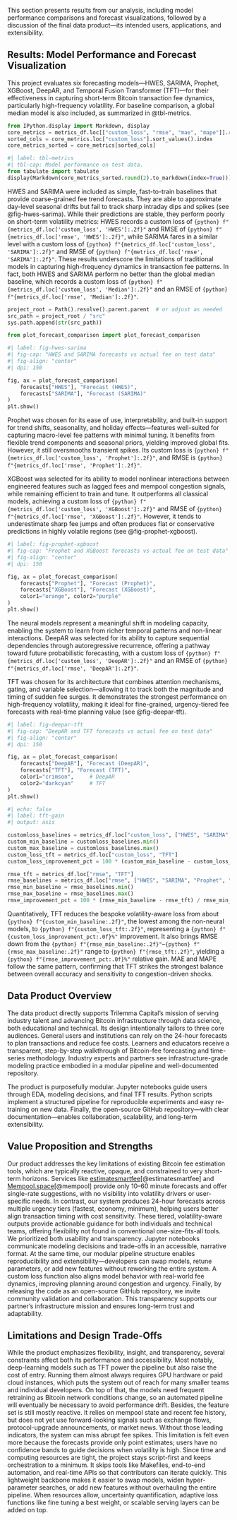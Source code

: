 This section presents results from our analysis, including model performance comparisons and forecast visualizations, followed by a discussion of the final data product—its intended users, applications, and extensibility.

## Results: Model Performance and Forecast Visualization
This project evaluates six forecasting models—HWES, SARIMA, Prophet, XGBoost, DeepAR, and Temporal Fusion Transformer (TFT)—for their effectiveness in capturing short-term Bitcoin transaction fee dynamics, particularly high-frequency volatility. For baseline comparison, a global median model is also included, as summarized in @tbl-metrics.
```python
from IPython.display import Markdown, display
core_metrics = metrics_df.loc[["custom_loss", "rmse", "mae", "mape"]].round(2)
sorted_cols = core_metrics.loc["custom_loss"].sort_values().index
core_metrics_sorted = core_metrics[sorted_cols]
```
```python
#| label: tbl-metrics
#| tbl-cap: Model performance on test data.
from tabulate import tabulate
display(Markdown(core_metrics_sorted.round(2).to_markdown(index=True)))
```

HWES and SARIMA were included as simple, fast-to-train baselines that provide coarse-grained fee trend forecasts. They are able to approximate day-level seasonal drifts but fail to track sharp intraday dips and spikes (see @fig-hwes-sarima). While their predictions are stable, they perform poorly on short-term volatility metrics: HWES records a custom loss of `{python} f"{metrics_df.loc['custom_loss', 'HWES']:.2f}"` and RMSE of `{python} f"{metrics_df.loc['rmse', 'HWES']:.2f}"`, while SARIMA fares in a similar level with a custom loss of `{python} f"{metrics_df.loc['custom_loss', 'SARIMA']:.2f}"` and RMSE of `{python} f"{metrics_df.loc['rmse', 'SARIMA']:.2f}"`. These results underscore the limitations of traditional models in capturing high-frequency dynamics in transaction fee patterns. In fact, both HWES and SARIMA perform no better than the global median baseline, which records a custom loss of `{python} f"{metrics_df.loc['custom_loss', 'Median']:.2f}"` and an RMSE of `{python} f"{metrics_df.loc['rmse', 'Median']:.2f}"`.
```python
project_root = Path().resolve().parent.parent  # or adjust as needed
src_path = project_root / "src"
sys.path.append(str(src_path))

from plot_forecast_comparison import plot_forecast_comparison
```
```python
#| label: fig-hwes-sarima
#| fig-cap: "HWES and SARIMA forecasts vs actual fee on test data"
#| fig-align: "center"
#| dpi: 150

fig, ax = plot_forecast_comparison(
    forecasts["HWES"], "Forecast (HWES)",
    forecasts["SARIMA"], "Forecast (SARIMA)"
)
plt.show()
```

Prophet was chosen for its ease of use, interpretability, and built-in support for trend shifts, seasonality, and holiday effects—features well-suited for capturing macro-level fee patterns with minimal tuning. It benefits from flexible trend components and seasonal priors, yielding improved global fits. However, it still oversmooths transient spikes. Its custom loss is `{python} f"{metrics_df.loc['custom_loss', 'Prophet']:.2f}"`, and RMSE is `{python} f"{metrics_df.loc['rmse', 'Prophet']:.2f}"`.

XGBoost was selected for its ability to model nonlinear interactions between engineered features such as lagged fees and mempool congestion signals, while remaining efficient to train and tune. It outperforms all classical models, achieving a custom loss of `{python} f"{metrics_df.loc['custom_loss', 'XGBoost']:.2f}"` and RMSE of `{python} f"{metrics_df.loc['rmse', 'XGBoost']:.2f}"`. However, it tends to underestimate sharp fee jumps and often produces flat or conservative predictions in highly volatile regions (see @fig-prophet-xgboost).
```python
#| label: fig-prophet-xgboost
#| fig-cap: "Prophet and XGBoost forecasts vs actual fee on test data"
#| fig-align: "center"
#| dpi: 150

fig, ax = plot_forecast_comparison(
    forecasts["Prophet"], "Forecast (Prophet)",
    forecasts["XGBoost"], "Forecast (XGBoost)",
    color1="orange", color2="purple"
)
plt.show()

```

The neural models represent a meaningful shift in modeling capacity, enabling the system to learn from richer temporal patterns and non-linear interactions.
DeepAR was selected for its ability to capture sequential dependencies through autoregressive recurrence, offering a pathway toward future probabilistic forecasting, with a custom loss of `{python} f"{metrics_df.loc['custom_loss', 'DeepAR']:.2f}"` and an RMSE of `{python} f"{metrics_df.loc['rmse', 'DeepAR']:.2f}"`.

TFT was chosen for its architecture that combines attention mechanisms, gating, and variable selection—allowing it to track both the magnitude and timing of sudden fee surges. It demonstrates the strongest performance on high-frequency volatility, making it ideal for fine-grained, urgency-tiered fee forecasts with real-time planning value (see @fig-deepar-tft).
```python
#| label: fig-deepar-tft
#| fig-cap: "DeepAR and TFT forecasts vs actual fee on test data"
#| fig-align: "center"
#| dpi: 150

fig, ax = plot_forecast_comparison(
    forecasts["DeepAR"], "Forecast (DeepAR)",
    forecasts["TFT"], "Forecast (TFT)",
    color1="crimson",     # DeepAR
    color2="darkcyan"     # TFT
)
plt.show()
```

```python
#| echo: false
#| label: tft-gain
#| output: asis

customloss_baselines = metrics_df.loc["custom_loss", ["HWES", "SARIMA", "Prophet", "XGBoost"]]
custom_min_baseline = customloss_baselines.min()
custom_max_baseline = customloss_baselines.max()
custom_loss_tft = metrics_df.loc["custom_loss", "TFT"]
custom_loss_improvement_pct = 100 * (custom_min_baseline - custom_loss_tft) / custom_min_baseline

rmse_tft = metrics_df.loc["rmse", "TFT"]
rmse_baselines = metrics_df.loc["rmse", ["HWES", "SARIMA", "Prophet", "XGBoost"]]
rmse_min_baseline = rmse_baselines.min()
rmse_max_baseline = rmse_baselines.max()
rmse_improvement_pct = 100 * (rmse_min_baseline - rmse_tft) / rmse_min_baseline

```

Quantitatively, TFT reduces the bespoke volatility-aware loss from about `{python} f"{custom_min_baseline:.2f}"`, the lowest among the non-neural models, to `{python} f"{custom_loss_tft:.2f}"`, representing a `{python} f"{custom_loss_improvement_pct:.0f}%"` improvement.  It also brings RMSE down from the `{python} f"{rmse_min_baseline:.2f}"`–`{python} f"{rmse_max_baseline:.2f}"` range to `{python} f"{rmse_tft:.2f}"`, yielding a `{python} f"{rmse_improvement_pct:.0f}%"` relative gain. MAE and MAPE follow the same pattern, confirming that TFT strikes the strongest balance between overall accuracy and sensitivity to congestion-driven shocks.

## Data Product Overview

The data product directly supports Trilemma Capital’s mission of serving industry talent and advancing Bitcoin infrastructure through data science, both educational and technical. Its design intentionally tailors to three core audiences. General users and institutions can rely on the 24-hour forecasts to plan transactions and reduce fee costs. Learners and educators receive a transparent, step-by-step walkthrough of Bitcoin-fee forecasting and time-series methodology. Industry experts and partners see infrastructure-grade modeling practice embodied in a modular pipeline and well-documented repository. 

The product is purposefully modular. Jupyter notebooks guide users through EDA, modeling decisions, and final TFT results. Python scripts implement a structured pipeline for reproducible experiments and easy re-training on new data. Finally, the open-source GitHub repository—with clear documentation—enables collaboration, scalability, and long-term extensibility.

## Value Proposition and Strengths

Our product addresses the key limitations of existing Bitcoin fee estimation tools, which are typically reactive, opaque, and constrained to very short-term horizons. Services like [estimatesmartfee]("https://developer.bitcoin.org/reference/rpc/estimatesmartfee.html")[@estimatesmartfee] and [Mempool.space]("https://mempool.space")[@mempool] provide only 10–60 minute forecasts and offer single-rate suggestions, with no visibility into volatility drivers or user-specific needs. In contrast, our system produces 24-hour forecasts across multiple urgency tiers (fastest, economy, minimum), helping users better align transaction timing with cost sensitivity. These tiered, volatility-aware outputs provide actionable guidance for both individuals and technical teams, offering flexibility not found in conventional one-size-fits-all tools. We prioritized both usability and transparency. Jupyter notebooks communicate modeling decisions and trade-offs in an accessible, narrative format. At the same time, our modular pipeline structure enables reproducibility and extensibility—developers can swap models, retune parameters, or add new features without reworking the entire system. A custom loss function also aligns model behavior with real-world fee dynamics, improving planning around congestion and urgency. Finally, by releasing the code as an open-source GitHub repository, we invite community validation and collaboration. This transparency supports our partner’s infrastructure mission and ensures long-term trust and adaptability.

## Limitations and Design Trade-Offs

While the product emphasizes flexibility, insight, and transparency, several constraints affect both its performance and accessibility. Most notably, deep-learning models such as TFT power the pipeline but also raise the cost of entry. Running them almost always requires GPU hardware or paid cloud instances, which puts the system out of reach for many smaller teams and individual developers. On top of that, the models need frequent retraining as Bitcoin network conditions change, so an automated pipeline will eventually be necessary to avoid performance drift. Besides, the feature set is still mostly reactive. It relies on mempool state and recent fee history, but does not yet use forward-looking signals such as exchange flows, protocol-upgrade announcements, or market news. Without those leading indicators, the system can miss abrupt fee spikes. This limitation is felt even more because the forecasts provide only point estimates; users have no confidence bands to guide decisions when volatility is high. Since time and computing resources are tight, the project stays script-first and keeps orchestration to a minimum. It skips tools like Makefiles, end-to-end automation, and real-time APIs so that contributors can iterate quickly. This lightweight backbone makes it easier to swap models, widen hyper-parameter searches, or add new features without overhauling the entire pipeline. When resources allow, uncertainty quantification, adaptive loss functions like fine tuning a best weight, or scalable serving layers can be added on top.